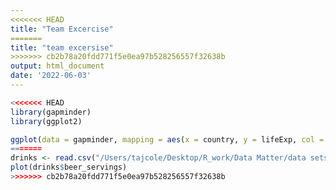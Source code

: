 ```yaml
---
<<<<<<< HEAD
title: "Team Excercise"
=======
title: "team excersise"
>>>>>>> cb2b78a20fdd771f5e0ea97b528256557f32638b
output: html_document
date: '2022-06-03'
---
```


```r
<<<<<<< HEAD
library(gapminder)
library(ggplot2)

ggplot(data = gapminder, mapping = aes(x = country, y = lifeExp, col = continent)) + geom_line()
=======
drinks <- read.csv("/Users/tajcole/Desktop/R_work/Data Matter/data sets/drinks.csv")
plot(drinks$beer_servings)
>>>>>>> cb2b78a20fdd771f5e0ea97b528256557f32638b
```

